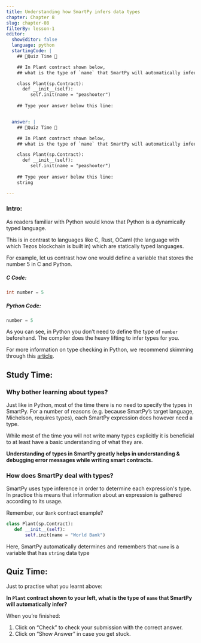 ```yaml
---
title: Understanding how SmartPy infers data types
chapter: Chapter 8
slug: chapter-08
filterBy: lesson-1
editor:
  showEditor: false
  language: python
  startingCode: |
    ## 🚨Quiz Time 🚨

    ## In Plant contract shown below, 
    ## what is the type of `name` that SmartPy will automatically infer?

    class Plant(sp.Contract):
      def __init__(self):
         self.init(name = "peashooter")
    
    ## Type your answer below this line: 


  answer: |
    ## 🚨Quiz Time 🚨

    ## In Plant contract shown below, 
    ## what is the type of `name` that SmartPy will automatically infer?

    class Plant(sp.Contract):
      def __init__(self):
         self.init(name = "peashooter")
    
    ## Type your answer below this line: 
    string

---
```


### Intro: 
As readers familiar with Python would know that Python is a dynamically typed language. 

This is in contrast to languages like C, Rust, OCaml (the language with which Tezos blockchain is built in) which are statically typed languages. 

For example, let us contrast how one would define a variable that stores the number 5 in C and Python. 

##### C Code: 

```cpp
int number = 5
```

##### Python Code: 

```python
number = 5
```

As you can see, in Python you don’t need to define the type of `number` beforehand. The compiler does the heavy lifting to infer types for you. 

For more information on type checking in Python, we recommend skimming through this [article](https://realpython.com/python-type-checking/). 


## Study Time: 

### Why bother learning about types? 
Just like in Python, most of the time there is no need to specify the types in SmartPy. For a number of reasons (e.g. because SmartPy’s target language, Michelson, requires types), each SmartPy expression does however need a type.

While most of the time you will not write many types explicitly it is beneficial to at least have a basic understanding of what they are. 

**Understanding of types in SmartPy greatly helps in understanding & debugging error messages while writing smart contracts.**

### How does SmartPy deal with types? 
SmartPy uses type inference in order to determine each expression's type. In practice this means that information about an expression is gathered according to its usage. 

Remember, our `Bank` contract example?

```python
class Plant(sp.Contract):
   def __init__(self):
       self.init(name = "World Bank")
```

Here, SmartPy automatically determines and remembers that `name` is a variable that has `string` data type

## Quiz Time: 

Just to practise what you learnt above: 

**In `Plant` contract shown to your left, what is the type of `name` that SmartPy will automatically infer?**  

When you’re finished:

1. Click on “Check” to check your submission with the correct answer.
2. Click on “Show Answer” in case you get stuck.
